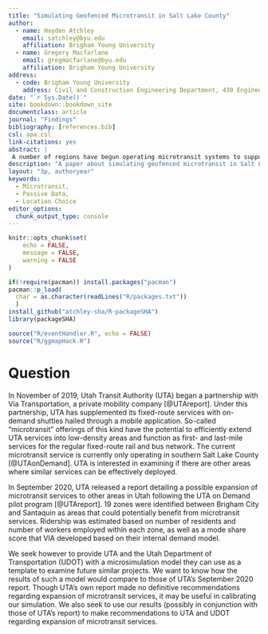 ```yaml
---
title: "Simulating Geofenced Microtransit in Salt Lake County"
author:
  - name: Hayden Atchley
    email: satchley@byu.edu
    affiliation: Brigham Young University
  - name: Gregory Macfarlane
    email: gregmacfarlane@byu.edu
    affiliation: Brigham Young University
address:
  - code: Brigham Young University
    address: Civil and Construction Engineering Department, 430 Engineering Building, Provo, Utah 84602
date: "`r Sys.Date()`"
site: bookdown::bookdown_site
documentclass: article
journal: "Findings"
bibliography: [references.bib]
csl: apa.csl
link-citations: yes
abstract: |
 A number of regions have begun operating microtransit systems to support first and last mile transit access.  In this paper, we modify the ridehailing request handling algorithm in the BEAM microscopic simulation engine to accomodate geographically resetricted microstransit operations. We then examine the ridership operating characteristics for one existing and three proposed geofenced service regions in Salt Lake County, Utah. We find that the simulation generates realistic ridership statistics and wait times, subject to errors likely to be corrected with more thorough choice model calibration. We also found that expanding microtransit services to Sandy or West Jordan might be effective, but might be less so for the area near SLC International Airport.
description: "A paper about simulating geofenced microtransit in Salt Lake County"
layout: "3p, authoryear"
keywords:
  - Microtransit,
  - Passive Data,
  - Location Choice
editor_options: 
  chunk_output_type: console
---
```


```r
knitr::opts_chunk$set(
	echo = FALSE,
	message = FALSE,
	warning = FALSE
)
```

```r
if(!require(pacman)) install.packages("pacman")
pacman::p_load(
  char = as.character(readLines("R/packages.txt"))
  )
install_github("atchley-sha/R-packageSHA")
library(packageSHA)
```

```r
source("R/eventHandler.R", echo = FALSE)
source("R/ggmapHack.R")
```


<!-- \RaggedRight -->

Question
================================================================================

In November of 2019, Utah Transit Authority (UTA) began a partnership with Via Transportation, a private mobility company [@UTAreport].
Under this partnership, UTA has supplemented its fixed-route services with on-demand shuttles hailed through a mobile application.
So-called “microtransit” offerings of this kind have the potential to efficiently extend UTA services into low-density areas and function as first- and last-mile services for the regular fixed-route rail and bus network.
The current microtransit service is currently only operating in southern Salt Lake County [@UTAonDemand].
UTA is interested in examining if there are other areas where similar services can be effectively deployed.

In September 2020, UTA released a report detailing a possible expansion of microtransit services to other areas in Utah following the UTA on Demand pilot program [@UTAreport].
19 zones were identified between Brigham City and Santaquin as areas that could potentially benefit from microtransit services.
Ridership was estimated based on number of residents and number of workers employed within each zone, as well as a mode share score that VIA developed based on their internal demand model.

We seek however to provide UTA and the Utah Department of Transportation (UDOT) with a microsimulation model they can use as a template to examine future similar projects.
We want to know how the results of such a model would compare to those of UTA’s September 2020 report.
Though UTA's own report made no definitive recommendations regarding expansion of microtransit services, it may be useful in calibrating our simulation.
We also seek to use our results (possibly in conjunction with those of UTA’s report) to make recommendations to UTA and UDOT regarding expansion of microtransit services.